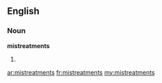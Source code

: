 ==English==
===Noun===
'''mistreatments'''

#{{plural of|[[mistreatment]]}}

[[ar:mistreatments]]
[[fr:mistreatments]]
[[my:mistreatments]]